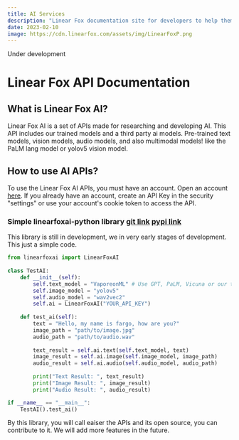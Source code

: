 ```yaml
---
title: AI Services
description: "Linear Fox documentation site for developers to help them understand the LinearFox API and Services to how to use them."
date: 2023-02-10
image: https://cdn.linearfox.com/assets/img/LinearFoxP.png
---
```


 
<Callout type="warning" emoji="⚠️">
    Under development
</Callout>

# Linear Fox API Documentation

## What is Linear Fox AI?
Linear Fox AI is a set of APIs made for researching and developing AI. This API includes our trained models and a third party ai models. Pre-trained text models, vision models, audio models, and also multimodal models! like the PaLM lang model or yolov5 vision model.

## How to use AI APIs?
To use the Linear Fox AI APIs, you must have an account. Open an account [here](https://account.linearfox.com/auth/signup). If you already have an account, create an API Key in the security "settings" or use your account's cookie token to access the API.

### Simple linearfoxai-python library [git link](https://github.com/Linear-Fox/linearfoxai-python) [pypi link](https://pypi.org/project/linearfoxai/)

This library is still in development, we in very early stages of development. This just a simple code.

```python
from linearfoxai import LinearFoxAI
    
class TestAI:
    def __init__(self):
        self.text_model = "VaporeonML" # Use GPT, PaLM, Vicuna or our trained models
        self.image_model = "yolov5"
        self.audio_model = "wav2vec2"
        self.ai = LinearFoxAI("YOUR_API_KEY")
    
    def test_ai(self):
        text = "Hello, my name is fargo, how are you?"
        image_path = "path/to/image.jpg"
        audio_path = "path/to/audio.wav"
        
        text_result = self.ai.text(self.text_model, text)
        image_result = self.ai.image(self.image_model, image_path)
        audio_result = self.ai.audio(self.audio_model, audio_path)
        
        print("Text Result: ", text_result)
        print("Image Result: ", image_result)
        print("Audio Result: ", audio_result)

if __name__ == "__main__":
    TestAI().test_ai()
```

By this library, you will call eaiser the APIs and its open source, you can contribute to it. We will add more features in the future.